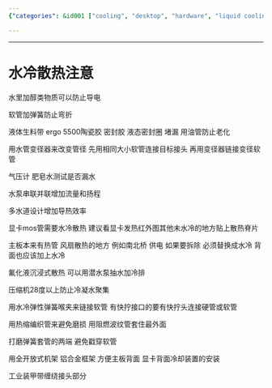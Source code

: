 ```yaml
---
{"categories": &id001 ["cooling", "desktop", "hardware", "liquid cooling", "security", "thermal"], "category": "Water Cooling Systems", "date": "2022-04-27 07:33:39", "description": "This article provides comprehensive guidance on water cooling systems for computers. It emphasizes the importance of using non-conductive fluids and proper sealing techniques to prevent wear, leaks, and overheating. The article also discusses essential components such as pressure gauges and heat-shrinking sleeves, ensuring a well-informed understanding of water cooling systems for computer enthusiasts.", "tags": *id001, "title": "水冷散热注意"}

---
```


------

# 水冷散热注意

水里加醇类物质可以防止导电

软管加弹簧防止弯折

液体生料带 ergo 5500陶瓷胶 密封胶 液态密封圈 堵漏 用油管防止老化

用水管变径器来改变管径 先用相同大小软管连接目标接头 再用变径器链接变径软管

气压计 肥皂水测试是否漏水

水泵串联并联增加流量和扬程

多水道设计增加导热效率

显卡mos管需要水冷散热 建议看显卡发热红外图其他未水冷的地方贴上散热脊片

主板本来有热管 风扇散热的地方 例如南北桥 供电 如果要拆除 必须替换成水冷 背面也应该加上水冷

氟化液沉浸式散热 可以用潜水泵抽水加冷排

压缩机28度以上防止冷凝水聚集

用水冷弹性弹簧喉夹来链接软管 有快拧接口的要有快拧头连接硬管或软管

用热缩编织管来避免磨损 用阻燃波纹管套住最外面

打磨弹簧套管的两端 避免戳穿软管

用全开放式机架 铝合金框架 方便主板背面 显卡背面冷却装置的安装

工业装甲带缠绕接头部分

